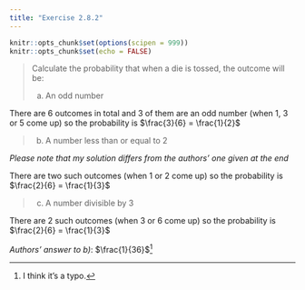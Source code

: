 ```yaml
---
title: "Exercise 2.8.2"
---
```


```r
knitr::opts_chunk$set(options(scipen = 999))
knitr::opts_chunk$set(echo = FALSE)
```

> Calculate the probability that when a die is tossed, the outcome will be:
> 
> (a) An odd number

There are 6 outcomes in total and 3 of them are an odd number (when 1, 3 or 5 come up) so the probability is $\frac{3}{6} = \frac{1}{2}$

> (b) A number less than or equal to 2

*Please note that my solution differs from the authors' one given at the end*

There are two such outcomes (when 1 or 2 come up) so the probability is $\frac{2}{6} = \frac{1}{3}$

> (c) A number divisible by 3

There are 2 such outcomes (when 3 or 6 come up) so the probability is $\frac{2}{6} = \frac{1}{3}$

*Authors' answer to b)*: $\frac{1}{36}$[^1]

[^1]: I think it's a typo.